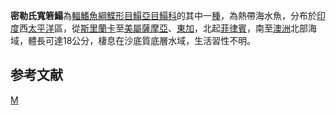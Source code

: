 {{Speciesbox 
| taxon = Brachirus muelleri
| authority = [[Steindachner|Steindachner]], 1879
| status = NE
| status_system = IUCN3.1
| synonyms = *''Synaptura muelleri ,Steindachner, 1879 ''
*''Dexillichthys muelleri ,Steindachner, 1879 ''
*''Dexillus muelleri ,Steindachner, 1879 ''
*''Strandichthys muelleri ,Steindachner, 1879 ''
}}

'''密勒氏寬箬鰨'''為[[輻鰭魚綱|輻鰭魚綱]][[鰈形目|鰈形目]][[鰨亞目|鰨亞目]][[鰨科|鰨科]]的其中一[[種|種]]，為熱帶海水魚，分布於[[印度|印度]]西[[太平洋|太平洋]]區，從[[斯里蘭卡|斯里蘭卡]]至[[美屬薩摩亞|美屬薩摩亞]]、[[東加|東加]]，北起[[菲律賓|菲律賓]]，南至[[澳洲|澳洲]]北部海域，體長可達18公分，棲息在沙底質底層水域，生活習性不明。

==参考文献==
{{reflist}}
{{Taxonbar}}

[[Category:寬箬鰨屬|M]]